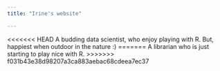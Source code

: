 ```yaml
---
title: "Irine's website"

---
```

<<<<<<< HEAD
A budding data scientist, who enjoy playing with R. But, happiest when outdoor in the nature :)
=======
A librarian who is just starting to play nice with R. 
>>>>>>> f031b43e38d98207a3ca883aebac68cdeea7ec37
